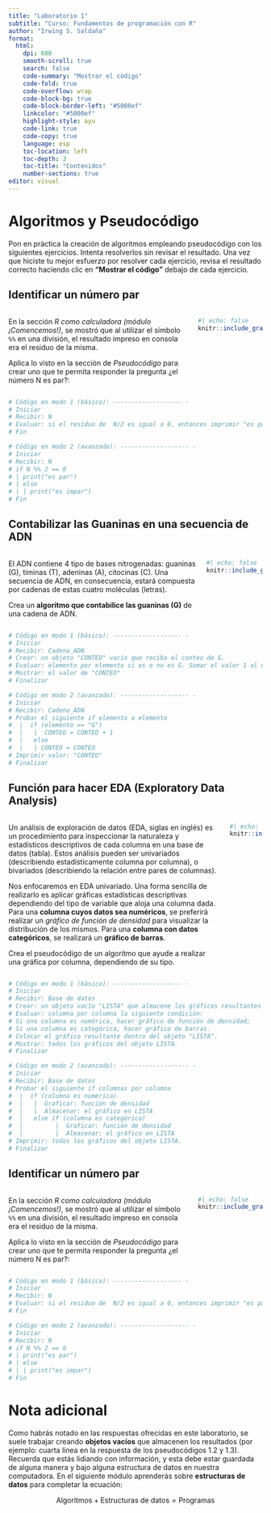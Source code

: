 ```yaml
---
title: "Laboratorio 1"
subtitle: "Curso: Fundamentos de programación con R"
author: "Irwing S. Saldaña"
format:
  html:
    dpi: 600
    smooth-scroll: true
    search: false
    code-summary: "Mostrar el código"
    code-fold: true
    code-overflow: wrap
    code-block-bg: true
    code-block-border-left: "#5000ef"
    linkcolor: "#5000ef"
    highlight-style: ayu
    code-link: true
    code-copy: true
    language: esp
    toc-location: left
    toc-depth: 3
    toc-title: "Contenidos"
    number-sections: true
editor: visual
---
```


# Algoritmos y Pseudocódigo

Pon en práctica la creación de algoritmos empleando pseudocódigo con los siguientes ejercicios. Intenta resolverlos sin revisar el resultado. Una vez que hiciste tu mejor esfuerzo por resolver cada ejercicio, revisa el resultado correcto haciendo clic en **"Mostrar el código"** debajo de cada ejercicio.

## Identificar un número par

::: columns
::: column
En la sección *R como calculadora (módulo ¡Comencemos!)*, se mostró que al utilizar el símbolo `%%` en una división, el resultado impreso en consola era el residuo de la misma.

Aplica lo visto en la sección de *Pseudocódigo* para crear uno que te permita responder la pregunta ¿el número N es par?:
:::

::: column
```r
#| echo: false
knitr::include_graphics("figs/01_Lab_Alg1.png", dpi = 600)

```
:::
:::

```r
# Código en modo 1 (básico): ------------------- -
# Iniciar
# Recibir: N
# Evaluar: si el residuo de  N/2 es igual a 0, entonces imprimir "es par", si es diferente de 0, imprimir es impar
# Fin

# Código en modo 2 (avanzado): ------------------- -
# Iniciar
# Recibir: N
# if N %% 2 == 0
# | print("es par")
# | else 
# | | print("es impar")
# Fin
```

## Contabilizar las Guaninas en una secuencia de ADN

::: columns
::: column
El ADN contiene 4 tipo de bases nitrogenadas: guaninas (G), timinas (T), adeninas (A), citocinas (C). Una secuencia de ADN, en consecuencia, estará compuesta por cadenas de estas cuatro moléculas (letras).

Crea un **algoritmo que contabilice las guaninas (G)** de una cadena de ADN.
:::

::: column
```r
#| echo: false
knitr::include_graphics("figs/01_Lab_Alg2.png", dpi = 600)

```
:::
:::

```r
# Código en modo 1 (básico): ------------------- -
# Iniciar
# Recibir: Cadena_ADN
# Crear: un objeto "CONTEO" vacío que reciba el conteo de G.
# Evaluar: elemento por elemento si es o no es G. Sumar el valor 1 al objeto "CONTEO" cada vez que encuentra una G en la secuencia. Hacer esto hasta el último elemento de la secuencia.
# Mostrar: el valor de "CONTEO"
# Finalizar

# Código en modo 2 (avanzado): ------------------- -
# Iniciar
# Recibir: Cadena_ADN
# Probar el siguiente if elemento a elemento
#  |  if (elemento == "G") 
#  |   |  CONTEO = CONTEO + 1
#  |   else 
#  |   | CONTEO = CONTEO
# Imprimir valor: "CONTEO"
# Finalizar
```

## Función para hacer EDA (Exploratory Data Analysis)

::: columns
::: column
Un análisis de exploración de datos (EDA, siglas en inglés) es un procedimiento para inspeccionar la naturaleza y estadísticos descriptivos de cada columna en una base de datos (tabla). Estos análisis pueden ser univariados (describiendo estadísticamente columna por columna), o bivariados (describiendo la relación entre pares de columnas).

Nos enfocaremos en EDA univariado. Una forma sencilla de realizarlo es aplicar gráficas estadísticas descriptivas dependiendo del tipo de variable que aloja una columna dada. Para una **columna cuyos datos sea numéricos**, se preferirá realizar un *gráfico de función de densidad* para visualizar la distribución de los mismos. Para una **columna con datos categóricos**, se realizará un **gráfico de barras**.

Crea el pseudocódigo de un algoritmo que ayude a realizar una gráfica por columna, dependiendo de su tipo.
:::

::: column
```r
#| echo: false
knitr::include_graphics("figs/01_Lab_Alg3.png", dpi = 600)

```
:::
:::

```r
# Código en modo 1 (básico): ------------------- -
# Iniciar
# Recibir: Base de datos
# Crear: un objeto vacío "LISTA" que almacene los gráficos resultantes
# Evaluar: columna por columna la siguiente condición:
# Si una columna es numérica, hacer gráfico de función de densidad; 
# Si una columna es categórica, hacer gráfico de barras.
# Colocar el gráfico resultante dentro del objeto "LISTA".
# Mostrar: todos los gráficos del objeto LISTA.
# Finalizar

# Código en modo 2 (avanzado): ------------------- -
# Iniciar
# Recibir: Base de datos
# Probar el siguiente if columnas por columna
#  |  if (columna es numérica) 
#  |   |  Graficar: función de densidad
#  |   |  Almacenar: el gráfico en LISTA
#  |   else if (columna es categórica) 
#  |         |  Graficar: función de densidad
#  |         |  Almacenar: el gráfico en LISTA
# Imprimir: todos los gráficos del objeto LISTA.
# Finalizar
```

## Identificar un número par

::: columns
::: column
En la sección *R como calculadora (módulo ¡Comencemos!)*, se mostró que al utilizar el símbolo `%%` en una división, el resultado impreso en consola era el residuo de la misma.

Aplica lo visto en la sección de *Pseudocódigo* para crear uno que te permita responder la pregunta ¿el número N es par?:
:::

::: column
```r
#| echo: false
knitr::include_graphics("figs/01_Lab_Alg1.png", dpi = 600)

```
:::
:::

```r
# Código en modo 1 (básico): ------------------- -
# Iniciar
# Recibir: N
# Evaluar: si el residuo de  N/2 es igual a 0, entonces imprimir "es par", si es diferente de 0, imprimir es impar
# Fin

# Código en modo 2 (avanzado): ------------------- -
# Iniciar
# Recibir: N
# if N %% 2 == 0
# | print("es par")
# | else 
# | | print("es impar")
# Fin
```

# Nota adicional

Como habrás notado en las respuestas ofrecidas en este laboratorio, se suele trabajar creando **objetos vacíos** que almacenen los resultados (por ejemplo: cuarta línea en la respuesta de los pseudocódigos 1.2 y 1.3). Recuerda que estás lidiando con información, y esta debe estar guardada de alguna manera y bajo alguna estructura de datos en nuestra computadora. En el siguiente módulo aprenderás sobre **estructuras de datos** para completar la ecuación:

$$
\text{Algoritmos} + \text{Estructuras de datos} = \text{Programas}
$$

